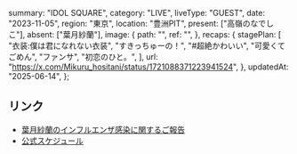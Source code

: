   summary: "IDOL SQUARE",
  category: "LIVE",
  liveType: "GUEST",
  date: "2023-11-05",
  region: "東京",
  location: "豊洲PIT",
  present: ["高嶺のなでしこ"],
  absent: ["葉月紗蘭"],
  image: {
    path: "",
    ref: "",
  },
  recaps: {
    stagePlan: [
      "衣装:僕は君になれない衣装",
      "すきっちゅーの！",
      "#超絶かわいい",
      "可愛くてごめん",
      "ファンサ",
      "初恋のひと。",
    ],
    url: "https://x.com/Mikuru_hositani/status/1721088371223941524",
  },
  updatedAt: "2025-06-14",
};

## リンク

- [葉月紗蘭のインフルエンザ感染に関するご報告](https://takanenonadeshiko.jp/?p=1473)
- [公式スケジュール](https://takanenonadeshiko.jp/?p=1455)

